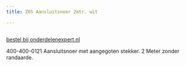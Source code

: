 ```yaml
---
title: ZOS Aansluitsnoer 2mtr. wit

---
```



<Image src={imageProduct} width={imageProduct.width} alt="" />

[bestel bij onderdelenexpert.nl](https://www.onderdelenexpert.nl/zos-aansluitsnoer-2mtr-wit-53307)

400-400-0121
Aansluitsnoer met aangegoten stekker.
2 Meter zonder randaarde.

